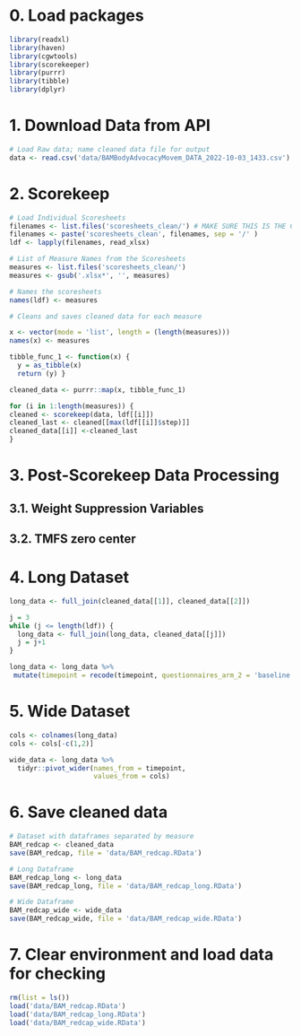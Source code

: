 # 0. Load packages
```r
library(readxl)
library(haven)
library(cgwtools)
library(scorekeeper)
library(purrr)
library(tibble)
library(dplyr)
```

# 1. Download Data from API
```r
# Load Raw data; name cleaned data file for output
data <- read.csv('data/BAMBodyAdvocacyMovem_DATA_2022-10-03_1433.csv')  
```

# 2. Scorekeep 

```r

# Load Individual Scoresheets
filenames <- list.files('scoresheets_clean/') # MAKE SURE THIS IS THE CORRECT DIRECTORY NAME
filenames <- paste('scoresheets_clean', filenames, sep = '/' )
ldf <- lapply(filenames, read_xlsx)

# List of Measure Names from the Scoresheets
measures <- list.files('scoresheets_clean/') 
measures <- gsub('.xlsx*', '', measures)

# Names the scoresheets
names(ldf) <- measures

# Cleans and saves cleaned data for each measure 

x <- vector(mode = 'list', length = (length(measures)))
names(x) <- measures

tibble_func_1 <- function(x) {
  y = as_tibble(x)
  return (y) }

cleaned_data <- purrr::map(x, tibble_func_1)

for (i in 1:length(measures)) {
cleaned <- scorekeep(data, ldf[[i]])
cleaned_last <- cleaned[[max(ldf[[i]]$step)]]
cleaned_data[[i]] <-cleaned_last
}
```

# 3. Post-Scorekeep Data Processing

## 3.1. Weight Suppression Variables

## 3.2. TMFS zero center

# 4. Long Dataset

```r
long_data <- full_join(cleaned_data[[1]], cleaned_data[[2]])

j = 3
while (j <= length(ldf)) {
  long_data <- full_join(long_data, cleaned_data[[j]])
  j = j+1
}

long_data <- long_data %>% 
 mutate(timepoint = recode(timepoint, questionnaires_arm_2 = 'baseline', questionnaires_arm_3 = 'post', questionnaires_arm_4 = '8wk'))

```
# 5. Wide Dataset

```r
cols <- colnames(long_data)
cols <- cols[-c(1,2)]

wide_data <- long_data %>% 
  tidyr::pivot_wider(names_from = timepoint, 
                     values_from = cols)
```


# 6. Save cleaned data 
```r
# Dataset with dataframes separated by measure
BAM_redcap <- cleaned_data 
save(BAM_redcap, file = 'data/BAM_redcap.RData') 

# Long Dataframe
BAM_redcap_long <- long_data
save(BAM_redcap_long, file = 'data/BAM_redcap_long.RData') 

# Wide Dataframe
BAM_redcap_wide <- wide_data
save(BAM_redcap_wide, file = 'data/BAM_redcap_wide.RData') 
```

# 7. Clear environment and load data for checking
```r
rm(list = ls())
load('data/BAM_redcap.RData')
load('data/BAM_redcap_long.RData')
load('data/BAM_redcap_wide.RData')

```

